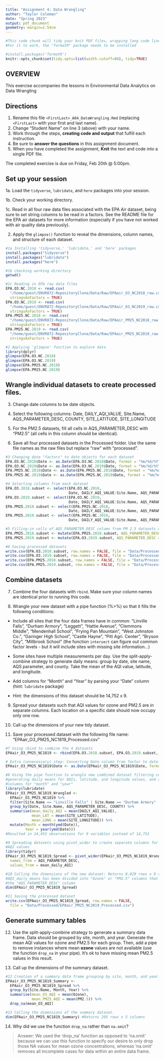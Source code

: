 ```yaml
---
title: "Assignment 4: Data Wrangling"
author: "Taylor Coleman"
date: "Spring 2023"
output: pdf_document
geometry: margin=2.54cm
---
```


```r
#This code chunk will tidy your knit PDF files, wrapping long code lines
#For it to work, the "formatR" package needs to be installed

#install.packages('formatR')
knitr::opts_chunk$set(tidy.opts=list(width.cutoff=80), tidy=TRUE)
```


## OVERVIEW

This exercise accompanies the lessons in Environmental Data Analytics on Data Wrangling 

## Directions

1.  Rename this file `<FirstLast>_A04_DataWrangling.Rmd` (replacing `<FirstLast>` with your first and last name).
2. Change "Student Name" on line 3 (above) with your name.
3. Work through the steps, **creating code and output** that fulfill each instruction.
4. Be sure to **answer the questions** in this assignment document.
5. When you have completed the assignment, **Knit** the text and code into a single PDF file.

The completed exercise is due on Friday, Feb 20th @ 5:00pm.

## Set up your session 

1a. Load the `tidyverse`,  `lubridate`, and `here` packages into your session.

1b. Check your working directory.

1c. Read in all four raw data files associated with the EPA Air dataset, being sure to set string columns to be read in a factors. See the README file for the EPA air datasets for more information (especially if you have not worked with air quality data previously). 

2. Apply the `glimpse()` function to reveal the dimensions, column names, and structure of each dataset. 

```r

#1a Installing 'tidyverse,' 'lubridate,' and 'here' packages
install.packages("tidyverse")
install.packages("lubridate")
install.packages("here")

#1b checking working directory
getwd()

#1c Reading in EPA raw data files
EPA.O3.NC.2018 <- read.csv(
  "/home/guest/ENVR872-RepositoryClone/Data/Raw/EPAair_O3_NC2018_raw.csv", 
  stringsAsFactors = TRUE)
EPA.O3.NC.2019 <- read.csv(
  "/home/guest/ENVR872-RepositoryClone/Data/Raw/EPAair_O3_NC2019_raw.csv",
  stringsAsFactors = TRUE)
EPA.PM25.NC.2018 <- read.csv(
  "/home/guest/ENVR872-RepositoryClone/Data/Raw/EPAair_PM25_NC2018_raw.csv",
  stringsAsFactors = TRUE)
EPA.PM25.NC.2019 <- read.csv(
  "/home/guest/ENVR872-RepositoryClone/Data/Raw/EPAair_PM25_NC2019_raw.csv",
  stringsAsFactors = TRUE)

#2 Applying 'glimpse' function to explore data
library(dplyr)
glimpse(EPA.O3.NC.2018)
glimpse(EPA.O3.NC.2019)
glimpse(EPA.PM25.NC.2018)
glimpse(EPA.PM25.NC.2019)
```

## Wrangle individual datasets to create processed files.

3. Change date columns to be date objects.

4. Select the following columns: Date, DAILY_AQI_VALUE, Site.Name, AQS_PARAMETER_DESC, COUNTY, SITE_LATITUDE, SITE_LONGITUDE

5. For the PM2.5 datasets, fill all cells in AQS_PARAMETER_DESC with "PM2.5" (all cells in this column should be identical).

6. Save all four processed datasets in the Processed folder. Use the same file names as the raw files but replace "raw" with "processed".

```r
#3 Changing date "factors" to date objects for each dataset
EPA.O3.NC.2018$Date <- as.Date(EPA.O3.NC.2018$Date, format = "%m/%d/%Y")
EPA.O3.NC.2019$Date <- as.Date(EPA.O3.NC.2019$Date, format = "%m/%d/%Y") 
EPA.PM25.NC.2018$Date <- as.Date(EPA.PM25.NC.2018$Date, format = "%m/%d/%Y")
EPA.PM25.NC.2019$Date <- as.Date(EPA.PM25.NC.2019$Date, format = "%m/%d/%Y")

#4 Selecting columns from each dataset
EPA.O3.2018.subset <- select(EPA.O3.NC.2018,
                             Date, DAILY_AQI_VALUE:Site.Name, AQS_PARAMETER_DESC, COUNTY, SITE_LATITUDE:SITE_LONGITUDE)
EPA.O3.2019.subset <- select(EPA.O3.NC.2019,
                             Date, DAILY_AQI_VALUE:Site.Name, AQS_PARAMETER_DESC, COUNTY, SITE_LATITUDE:SITE_LONGITUDE)
EPA.PM25.2018.subset <- select(EPA.PM25.NC.2018,
                             Date, DAILY_AQI_VALUE:Site.Name, AQS_PARAMETER_DESC, COUNTY, SITE_LATITUDE:SITE_LONGITUDE)
EPA.PM25.2019.subset <- select(EPA.PM25.NC.2019,
                             Date, DAILY_AQI_VALUE:Site.Name, AQS_PARAMETER_DESC, COUNTY, SITE_LATITUDE:SITE_LONGITUDE)

#5 Filling-in cells of AQS_PARAMETER_DESC column from PM 2.5 datasets with "PM2.5"
EPA.PM25.2018.subset <- mutate(EPA.PM25.2018.subset, AQS_PARAMETER_DESC = "PM2.5")
EPA.PM25.2019.subset <- mutate(EPA.O3.2019.subset, AQS_PARAMETER_DESC = "PM2.5")

#6 Saving processed datasets
write.csv(EPA.O3.2018.subset, row.names = FALSE, file = "Data/Processed/EPAair_O3_NC2018_processed.csv")
write.csv(EPA.O3.2019.subset, row.names = FALSE, file = "Data/Processed/EPAair_O3_NC2019_processed.csv")
write.csv(EPA.PM25.2018.subset, row.names = FALSE, file = "Data/Processed/EPAair_PM25_NC2018_processed.csv")
write.csv(EPA.PM25.2019.subset, row.names = FALSE, file = "Data/Processed/EPAair_PM25_NC2019_processed.csv")
```

## Combine datasets

7. Combine the four datasets with `rbind`. Make sure your column names are identical prior to running this code.

8. Wrangle your new dataset with a pipe function (%>%) so that it fills the following conditions: 

  * Include all sites that the four data frames have in common: "Linville Falls", "Durham Armory", "Leggett", "Hattie Avenue", "Clemmons Middle", "Mendenhall School", "Frying Pan Mountain", "West Johnston Co.", "Garinger High School", "Castle Hayne", "Pitt Agri. Center", "Bryson City", "Millbrook School" (the function `intersect` can figure out common factor levels - but it will include sites with missing site information...) 

  * Some sites have multiple measurements per day. Use the split-apply-combine strategy to generate daily means: group by date, site name, AQS parameter, and county. Take the mean of the AQI value, latitude, and longitude.
  
  * Add columns for "Month" and "Year" by parsing your "Date" column (hint: `lubridate` package)
  
  * Hint: the dimensions of this dataset should be 14,752 x 9.

9. Spread your datasets such that AQI values for ozone and PM2.5 are in separate columns. Each location on a specific date should now occupy only one row.

10. Call up the dimensions of your new tidy dataset.

11. Save your processed dataset with the following file name: "EPAair_O3_PM25_NC1819_Processed.csv"

```r
#7 Using rbind to combine the 4 datasets
EPAair_O3_PM25_NC1819 <- rbind(EPA.O3.2018.subset, EPA.O3.2019.subset, EPA.PM25.2018.subset, EPA.PM25.2019.subset)

# Extra (unnecessary) step: Converting Date column from factor to date variable
EPAair_O3_PM25_NC1819$Date <- as.Date(EPAair_O3_PM25_NC1819$Date, format = "%m/%d/%Y")

#8 Using the pipe function to wrangle new combined dataset filtering common sites, 
#generating daily means for AQIs, latitude, and longitude values, and adding 
#columns for "month" and "year"
library(lubridate)
EPAair_O3_PM25_NC1819_Wrangled <-
  EPAair_O3_PM25_NC1819 %>%
  filter(Site.Name == "Linville Falls" | Site.Name == "Durham Armory" | Site.Name == "Leggett" | Site.Name == "Hattie Avenue" | Site.Name == "Clemmons Middle" | Site.Name == "Mendenhall School" | Site.Name == "Frying Pan Mountain" | Site.Name == "West Johnston Co." | Site.Name == "Garinger High School" | Site.Name == "Castle Hayne" | Site.Name == "Pitt Agri. Center" | Site.Name == "Bryson City" | Site.Name == "Millbrook School") %>%
  group_by(Date, Site.Name, AQS_PARAMETER_DESC, COUNTY) %>%
  summarise(mean_daily_AQI = mean(DAILY_AQI_VALUE),
            mean_LAT = mean(SITE_LATITUDE),
            mean_LONG = mean(SITE_LONGITUDE)) %>%
  mutate(Month = month(ymd(Date)),
         Year = year(ymd(Date)))
#Resulted in 14,453 observations for 9 variables instead of 14,752

#9 Spreading datasets using pivot_wider to create separate columns for ozone and PM 2.5
#AQI values
library(tidyr)
EPAair_O3_PM25_NC1819_Spread <- pivot_wider(EPAair_O3_PM25_NC1819_Wrangled, 
  names_from = AQS_PARAMETER_DESC, 
  values_from = mean_daily_AQI)

#10 Calling the dimensions of the new dataset: Returns 8,029 rows x 9 columns because 
#AQI_daily_means has been divided into "Ozone" or "PM2.5" columns that were created from 
#the "AQS_PARAMETER_DESC" column
dim(EPAair_O3_PM25_NC1819_Spread)

#11 Saving the processed dataset
write.csv(EPAair_O3_PM25_NC1819_Spread, row.names = FALSE, 
  file = "Data/Processed/EPAair_PM25_NC2019_Processed.csv")
```


## Generate summary tables

12. Use the split-apply-combine strategy to generate a summary data frame. Data should be grouped by site, month, and year. Generate the mean AQI values for ozone and PM2.5 for each group. Then, add a pipe to remove instances where mean **ozone** values are not available (use the function `drop_na` in your pipe). It's ok to have missing mean PM2.5 values in this result. 

13. Call up the dimensions of the summary dataset.

```r

#12 Creation of a summary data frame grouping by site, month, and year.
EPAair_O3_PM25_NC1819_Summary <-
  EPAair_O3_PM25_NC1819_Spread %>%
  group_by(Site.Name, Month, Year) %>%
  summarise(mean_O3_AQI = mean(Ozone),
            mean_PM25_AQI = mean(PM2.5)) %>%
  drop_na(mean_O3_AQI) 

#13 Calling the dimensions of the summary dataset.
dim(EPAair_O3_PM25_NC1819_Summary) #Returns 205 rows x 5 columns

```

14. Why did we use the function `drop_na` rather than `na.omit`?

> Answer: We used the 'drop_na' function as opposed to 'na.omit' because we can use 
this function to specify our desire to only drop those NA values for mean ozone 
concentrations, whereas 'na.omit' removes all incomplete cases for data within an 
entire data frame.
